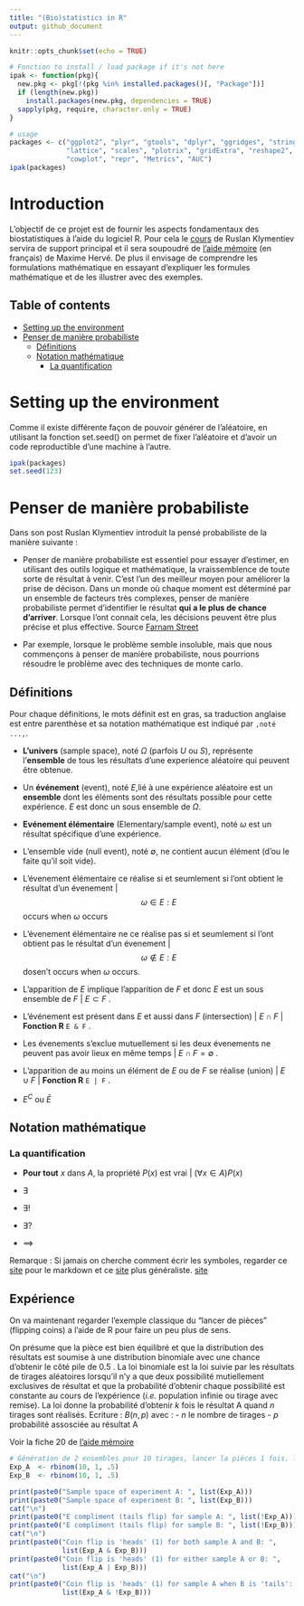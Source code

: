 ```yaml
---
title: "(Bio)statistics in R"
output: github_document
---
```


```r
knitr::opts_chunk$set(echo = TRUE)

# Fonction to install / load package if it's not here
ipak <- function(pkg){
  new.pkg <- pkg[!(pkg %in% installed.packages()[, "Package"])]
  if (length(new.pkg)) 
    install.packages(new.pkg, dependencies = TRUE)
  sapply(pkg, require, character.only = TRUE)
}

# usage
packages <- c("ggplot2", "plyr", "gtools", "dplyr", "ggridges", "stringr", "RColorBrewer",
              "lattice", "scales", "plotrix", "gridExtra", "reshape2", "tidyr", "randomForest",
              "cowplot", "repr", "Metrics", "AUC")
ipak(packages)

```

# Introduction

L'objectif de ce projet est de fournir les aspects fondamentaux des biostatistiques à l'aide du logiciel R. Pour cela le [cours](https://www.kaggle.com/ruslankl/bio-statistics-in-r-part-1) de Ruslan Klymentiev servira de support principal et il sera soupoudré de [l'aide mémoire](https://cran.r-project.org/doc/contrib/Herve-Aide-memoire-statistique.pdf) (en français) de Maxime Hervé. De plus il envisage de comprendre les formulations mathématique en essayant d'expliquer les formules mathématique et de les illustrer avec des exemples.

## Table of contents
* [Setting up the environment](#Setting up the environment)
* [Penser de manière probabiliste](#Penser de manière probabiliste)
  * [Définitions](##Définitions)
  * [Notation mathématique](## Notation mathématique)
    * [La quantification](###La quantification)

# Setting up the environment

Comme il existe différente façon de pouvoir générer de l'aléatoire, en utilisant la fonction set.seed() on permet de fixer l'aléatoire et d'avoir un code reproductible d'une machine à l'autre.

```r
ipak(packages)
set.seed(123)
```

# Penser de manière probabiliste

Dans son post Ruslan Klymentiev introduit la pensé probabiliste de la manière suivante : 

- Penser de manière probabiliste est essentiel pour essayer d'estimer, en utilisant des outils logique et mathématique, la vraissemblence de toute sorte de résultat à venir. C'est l'un des meilleur moyen pour améliorer la prise de décison. Dans un monde où chaque moment est déterminé par un ensemble de facteurs très complexes, penser de manière probabiliste permet d'identifier le résultat **qui a le plus de chance d'arriver**. Lorsque l'ont connait cela, les décisions peuvent être plus précise et plus effective. Source [Farnam Street](https://fs.blog/2018/05/probabilistic-thinking/)

- Par exemple, lorsque le problème semble insoluble, mais que nous commençons à penser de manière probabiliste, nous pourrions résoudre le problème avec des techniques de monte carlo.

## Définitions 

Pour chaque définitions, le mots définit est en gras, sa traduction anglaise est entre parenthèse et sa notation mathématique est indiqué par `,noté ...,`.


- **L'univers** (sample space), noté $\Omega$ (parfois $U$ ou $S$), représente l'**ensemble** de tous les résultats d'une experience aléatoire qui peuvent être obtenue.

- Un **événement** (event), noté $E$,lié à une expérience aléatoire est un **ensemble** dont les éléments sont des résultats possible pour cette expérience. $E$ est donc un sous ensemble de $\Omega$.

- **Evénement élémentaire** (Elementary/sample event), noté $\omega$ est un résultat spécifique d'une expérience.

- L'ensemble vide (null event), noté $\emptyset$, ne contient aucun élément (d'ou le faite qu'il soit vide).

- L'évenement élémentaire ce réalise si et seumlement si l'ont obtient le résultat d'un évenement | $$\omega\in E:E$$ occurs when $\omega$ occurs

- L'évenement élémentaire ne ce réalise pas si et seumlement si l'ont obtient pas le résultat d'un évenement | $$\omega\notin E :E $$ dosen't occurs when $\omega$ occurs.

- L'apparition de $E$ implique l'apparition de $F$ et donc $E$ est un sous ensemble de $F$ | $E\subset F$ .

- L'événement est présent dans $E$ et aussi dans $F$ (intersection) | $E\cap F$ | **Fonction R** `E & F` .

- Les évenements s'exclue mutuellement si les deux évenements ne peuvent pas avoir lieux en même temps | $E\cap F = \emptyset$ .

- L'apparition de au moins un élément de $E$ ou de $F$ se réalise (union) | $E \cup F$ | **Fonction R** `E | F` .

- $E^{C}$ ou $\bar{E}$


## Notation mathématique

### La quantification

- **Pour tout** $x$ dans $A$, la propriété $P(x)$ est vrai | $(\forall x \in A) P(x)$

- $\exists$

- $\exists!$

- $\exists?$

- $\implies$


Remarque : Si jamais on cherche comment écrir les symboles, regarder ce [site](http://csrgxtu.github.io/2015/03/20/Writing-Mathematic-Fomulars-in-Markdown/) pour le markdown et ce [site](https://en.wikibooks.org/wiki/LaTeX/Mathematics) plus généraliste.
[site](https://openclassrooms.com/forum/sujet/formulaire-de-formules-latex-84687)

## Expérience

On va maintenant regarder l'exemple classique du "lancer de pièces" (flipping coins) a l'aide de R pour faire un peu plus de sens.

On présume que la pièce est bien équilibré et que la distribution des résultats est soumise à une distribution binomiale avec une chance d'obtenir le côté pile de 0.5 . La loi binomiale est la loi suivie par les résultats de tirages aléatoires lorsqu'il n'y a que deux possibilité mutiellement exclusives de résultat et que la probabilité d'obtenir chaque possibilité est constante au cours de l'expérience (*i.e.* population infinie ou tirage avec remise). La loi donne la probabilité d'obtenir $k$ fois le résultat A quand $n$ tirages sont réalisés.
Ecriture : $B(n,p)$ avec :
- $n$ le nombre de tirages
- $p$ probabilité assosciée au résultat A

Voir la fiche 20 de [l'aide mémoire](https://cran.r-project.org/doc/contrib/Herve-Aide-memoire-statistique.pdf)
```r
# Génération de 2 ensembles pour 10 tirages, lancer la pièces 1 fois. l'événement E = 1 (pile) avec un probabilité de 0.5
Exp_A  <- rbinom(10, 1, .5)
Exp_B  <- rbinom(10, 1, .5)

print(paste0("Sample space of experiment A: ", list(Exp_A)))
print(paste0("Sample space of experiment B: ", list(Exp_B)))
cat("\n")
print(paste0("E compliment (tails flip) for sample A: ", list(!Exp_A)))
print(paste0("E compliment (tails flip) for sample B: ", list(!Exp_B)))
cat("\n")
print(paste0("Coin flip is 'heads' (1) for both sample A and B: ",
             list(Exp_A & Exp_B)))
print(paste0("Coin flip is 'heads' (1) for either sample A or B: ",
             list(Exp_A | Exp_B)))
cat("\n")
print(paste0("Coin flip is 'heads' (1) for sample A when B is 'tails': ",
             list(Exp_A & !Exp_B)))

```

```r
```

```r
```

```r
```

```r
```

```r
```

```r
```

```r
```